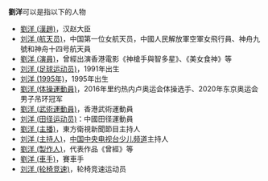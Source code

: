 '''劉洋'''可以是指以下的人物
*[[劉洋_(漢趙)|劉洋 (漢趙)]]，汉赵大臣
*[[刘洋_(航天员)|刘洋 (航天员)]]，中国第一位女航天员，中國人民解放軍空軍女飛行員、神舟九號和神舟十四号航天員
*[[劉洋_(演員)|劉洋 (演員)]]，曾經出演香港電影《神槍手與智多星》、《美女食神》等
*[[刘洋_(足球运动员)|刘洋 (足球运动员)]]，1991年出生
*[[刘洋_(1995年)|刘洋 (1995年)]]，1995年出生
*[[劉洋_(体操運動員)|劉洋 (体操運動員)]]，2016年里约热内卢奥运会体操选手、2020年东京奥运会男子吊环冠军
*[[劉洋_(武術運動員)|劉洋 (武術運動員)]]，香港武術運動員
*[[刘洋_(田径运动员)|刘洋 (田径运动员)]]：中國田径運動員
*[[劉洋_(主播)|劉洋 (主播)]]，東方衛視新聞節目主持人
*[[刘洋_(主持人)|刘洋 (主持人)]]，[[中国中央电视台少儿频道|中国中央电视台少儿频道]]主持人
*[[劉洋_(製作人)|劉洋 (製作人)]]，代表作品《曾經》等
*[[劉洋_(車手)|劉洋 (車手)]]，賽車手
*[[刘洋_(轮椅竞速)|刘洋 (轮椅竞速)]]，轮椅竞速运动员
{{disambig|Y洋|Cat=二字刘姓人名消歧义}}